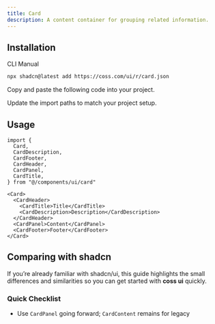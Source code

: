 ```yaml
---
title: Card
description: A content container for grouping related information.
---
```


<ComponentPreview name="card-demo" />

## Installation

<CodeTabs>

<TabsList>
  <TabsTab value="cli">CLI</TabsTab>
  <TabsTab value="manual">Manual</TabsTab>
</TabsList>
<TabsPanel value="cli">

```bash
npx shadcn@latest add https://coss.com/ui/r/card.json
```

</TabsPanel>

<TabsPanel value="manual">

<Steps>

<Step>Copy and paste the following code into your project.</Step>

<ComponentSource name="card" title="components/ui/card.tsx" />

<Step>Update the import paths to match your project setup.</Step>

</Steps>

</TabsPanel>

</CodeTabs>

## Usage

```tsx
import {
  Card,
  CardDescription,
  CardFooter,
  CardHeader,
  CardPanel,
  CardTitle,
} from "@/components/ui/card"
```

```tsx
<Card>
  <CardHeader>
    <CardTitle>Title</CardTitle>
    <CardDescription>Description</CardDescription>
  </CardHeader>
  <CardPanel>Content</CardPanel>
  <CardFooter>Footer</CardFooter>
</Card>
```

## Comparing with shadcn

If you’re already familiar with shadcn/ui, this guide highlights the small differences and similarities so you can get started with **coss ui** quickly.

### Quick Checklist

- Use `CardPanel` going forward; `CardContent` remains for legacy
